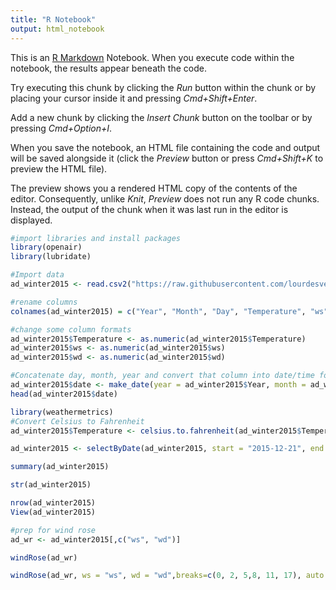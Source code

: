 ```yaml
---
title: "R Notebook"
output: html_notebook
---
```


This is an [R Markdown](http://rmarkdown.rstudio.com) Notebook. When you execute code within the notebook, the results appear beneath the code. 

Try executing this chunk by clicking the *Run* button within the chunk or by placing your cursor inside it and pressing *Cmd+Shift+Enter*. 

Add a new chunk by clicking the *Insert Chunk* button on the toolbar or by pressing *Cmd+Option+I*.

When you save the notebook, an HTML file containing the code and output will be saved alongside it (click the *Preview* button or press *Cmd+Shift+K* to preview the HTML file). 

The preview shows you a rendered HTML copy of the contents of the editor. Consequently, unlike *Knit*, *Preview* does not run any R code chunks. Instead, the output of the chunk when it was last run in the editor is displayed.
```r
#import libraries and install packages
library(openair)
library(lubridate)
```

```r
#Import data
ad_winter2015 <- read.csv2("https://raw.githubusercontent.com/lourdesvera/Community_Air_Montoring/master/Wind_Analyses/Armourdale_10yrs.csv", header = TRUE, sep = ",", stringsAsFactors = FALSE )
```

```r
#rename columns
colnames(ad_winter2015) = c("Year", "Month", "Day", "Temperature", "ws", "wd")
```

```r
#change some column formats
ad_winter2015$Temperature <- as.numeric(ad_winter2015$Temperature)
ad_winter2015$ws <- as.numeric(ad_winter2015$ws)
ad_winter2015$wd <- as.numeric(ad_winter2015$wd)
```

```r
#Concatenate day, month, year and convert that column into date/time format
ad_winter2015$date <- make_date(year = ad_winter2015$Year, month = ad_winter2015$Month , day = ad_winter2015$Day)
head(ad_winter2015$date)
```

```r
library(weathermetrics)
#Convert Celsius to Fahrenheit
ad_winter2015$Temperature <- celsius.to.fahrenheit(ad_winter2015$Temperature, round = 2)
```

```r
ad_winter2015 <- selectByDate(ad_winter2015, start = "2015-12-21", end = "2016-03-19")
```


```r
summary(ad_winter2015)
```

```r
str(ad_winter2015)
```

```r
nrow(ad_winter2015)
View(ad_winter2015)
```

```r
#prep for wind rose
ad_wr <- ad_winter2015[,c("ws", "wd")]
```

```r
windRose(ad_wr)
```

```r
windRose(ad_wr, ws = "ws", wd = "wd",breaks=c(0, 2, 5,8, 11, 17), auto.text=FALSE, paddle=FALSE, annotate=FALSE, grid.line=5, key = list(labels = c(">0-2", ">2-5", ">5-8", ">8-11", ">11-17")), key.footer = "Winter 2015 Wind Speed Plot in Armourdale, KS (m/s)", key.position = "bottom",par.settings=list(axis.line=list(col="lightgray")), col = c("#4f4f4f", "#0a7cb9", "#f9be00", "#ff7f2f", "#d7153a"))
``` 